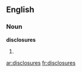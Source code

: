 ==English==

===Noun===
'''disclosures'''

# {{plural of|[[disclosure]]}}

[[ar:disclosures]]
[[fr:disclosures]]